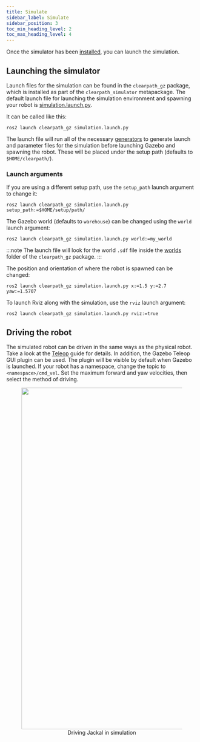 ```yaml
---
title: Simulate
sidebar_label: Simulate
sidebar_position: 3
toc_min_heading_level: 2
toc_max_heading_level: 4
---
```


Once the simulator has been [installed](./install), you can launch the simulation.

## Launching the simulator

Launch files for the simulation can be found in the `clearpath_gz` package, which is installed as part of the `clearpath_simulator` metapackage. The default launch file for launching the simulation environment and spawning your robot is [simulation.launch.py](https://github.com/clearpathrobotics/clearpath_simulator/blob/main/clearpath_gz/launch/simulation.launch.py).

It can be called like this:

```
ros2 launch clearpath_gz simulation.launch.py
```

The launch file will run all of the necessary [generators](../config/generators) to generate launch and parameter files for the simulation before launching Gazebo and spawning the robot. These will be placed under the setup path (defaults to `$HOME/clearpath/`).


### Launch arguments

If you are using a different setup path, use the `setup_path` launch argument to change it:

```
ros2 launch clearpath_gz simulation.launch.py setup_path:=$HOME/setup/path/
```

The Gazebo world (defaults to `warehouse`) can be changed using the `world` launch argument:

```
ros2 launch clearpath_gz simulation.launch.py world:=my_world
```

:::note
The launch file will look for the world `.sdf` file inside the [worlds](https://github.com/clearpathrobotics/clearpath_simulator/tree/main/clearpath_gz/worlds) folder of the `clearpath_gz` package.
:::

The position and orientation of where the robot is spawned can be changed:

```
ros2 launch clearpath_gz simulation.launch.py x:=1.5 y:=2.7 yaw:=1.5707
```

To launch Rviz along with the simulation, use the `rviz` launch argument:

```
ros2 launch clearpath_gz simulation.launch.py rviz:=true
```

## Driving the robot

The simulated robot can be driven in the same ways as the physical robot. Take a look at the [Teleop](../driving) guide for details. In addition, the Gazebo Teleop GUI plugin can be used. The plugin will be visible by default when Gazebo is launched. If your robot has a namespace, change the topic to `<namespace>/cmd_vel`. Set the maximum forward and yaw velocities, then select the method of driving.

<center>
  <figure>
    <img
      src="/img/software_images/ros2/tutorials/simulation/driving.gif"
      width="900"
    />
    <figcaption>Driving Jackal in simulation</figcaption>
  </figure>
</center>
